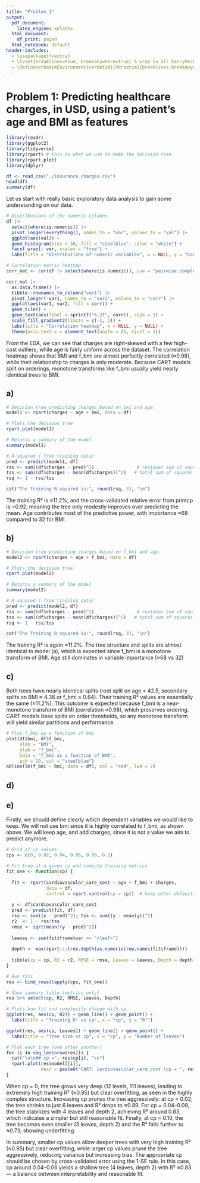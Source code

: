 ```yaml
---
title: "Problem_1"
output:
  pdf_document:
    latex_engine: xelatex
  html_document:
    df_print: paged
  html_notebook: default
header-includes:
  - \usepackage{fvextra}
  - \fvset{breaklines=true, breakanywhere=true} % wrap in all FancyVerb blocks
  - \DefineVerbatimEnvironment{verbatim}{Verbatim}{breaklines,breakanywhere}
---
```


# Problem 1: Predicting healthcare charges, in USD, using a patient’s age and BMI as features

```r
library(readr)
library(ggplot2)
library(tidyverse)
library(rpart) # this is what we use to make the decision tree
library(rpart.plot)
library(dplyr)
```

```r
df <- read_csv("./insurance_charges.csv")
head(df)
summary(df)
```
Let us start with really basic exploratory data analysis to gain some understanding on our data. 
```r
# Distributions of the numeric columns
df |>
  select(where(is.numeric)) |>
  pivot_longer(everything(), names_to = "var", values_to = "val") |>
  ggplot(aes(val)) +
  geom_histogram(bins = 30, fill = "steelblue", color = "white") +
  facet_wrap(~ var, scales = "free") +
  labs(title = "Distributions of numeric variables", x = NULL, y = "Count")
```
```r
# Correlation matrix heatmap
corr_mat <- cor(df |> select(where(is.numeric)), use = "pairwise.complete.obs")

corr_mat |>
  as.data.frame() |>
  tibble::rownames_to_column("var1") |>
  pivot_longer(-var1, names_to = "var2", values_to = "corr") |>
  ggplot(aes(var1, var2, fill = corr)) +
  geom_tile() +
  geom_text(aes(label = sprintf("%.2f", corr)), size = 3) +
  scale_fill_gradient2(limits = c(-1, 1)) +
  labs(title = "Correlation heatmap", x = NULL, y = NULL) +
  theme(axis.text.x = element_text(angle = 45, hjust = 1))
```
From the EDA, we can see that charges are right-skewed with a few high-cost outliers, while age is fairly uniform across the dataset. The correlation heatmap shows that BMI and f_bmi are almost perfectly correlated (≈0.98), while their relationship to charges is only moderate. Because CART models split on orderings, monotone transforms like f_bmi usually yield nearly identical trees to BMI.

## a) 
```r
# Decision tree predicting charges based on bmi and age. 
model1 <- rpart(charges ~ age + bmi, data = df)

# Plots the decision tree
rpart.plot(model1)

# Returns a summary of the model 
summary(model1)

# R-squared ( from training data)
pred <- predict(model1, df)
rss <- sum((df$charges - pred)^2)                # residual sum of squares
tss <- sum((df$charges - mean(df$charges))^2)   # total sum of squares
rsq <- 1 - rss/tss

cat("The Training R-squared is:", round(rsq, 3), "\n")
```
The training R² is ≈11.2%, and the cross-validated relative error from printcp is ~0.92, meaning the tree only modestly improves over predicting the mean. Age contributes most of the predictive power, with importance ≈68 compared to 32 for BMI.

## b) 

```r
# Decision tree predicting charges based on f_bmi and age. 
model2 <- rpart(charges ~ age + f_bmi, data = df)

# Plots the decision tree
rpart.plot(model2)

# Returns a summary of the model 
summary(model2)

# R-squared ( from training data)
pred <- predict(model2, df)
rss <- sum((df$charges - pred)^2)                # residual sum of squares
tss <- sum((df$charges - mean(df$charges))^2)   # total sum of squares
rsq <- 1 - rss/tss

cat("The Training R-squared is:", round(rsq, 3), "\n")
```
The training R² is again ≈11.2%. The tree structure and splits are almost identical to model (a), which is expected since f_bmi is a monotone transform of BMI. Age still dominates in variable importance (≈68 vs 32)

## c)

Both trees have nearly identical splits (root split on age < 42.5, secondary splits on BMI ≈ 4.36 or f_bmi ≈ 0.64). Their training R² values are essentially the same (≈11.2%). This outcome is expected because f_bmi is a near-monotone transform of BMI (correlation ≈0.98), which preserves ordering. CART models base splits on order thresholds, so any monotone transform will yield similar partitions and performance.

```r
# Plot f_bmi as a function of bmi
plot(df$bmi, df$f_bmi,
     xlab = "BMI",
     ylab = "f_bmi",
     main = "f_bmi as a function of BMI",
     pch = 19, col = "steelblue")
abline(lm(f_bmi ~ bmi, data = df), col = "red", lwd = 2)
```
## d) 



## e) 

Firstly, we should define clearly which dependent variables we would like to keep. We will not use bmi since it is highly correlated to f_bmi, as shown above. We will keep age, and add charges, since it is not a value we aim to predict anymore.  
```r
# Grid of cp values
cps <- c(0, 0.02, 0.04, 0.06, 0.08, 0.1)

# Fit tree at a given cp and compute training metrics
fit_one <- function(cp) {
  
  fit <- rpart(cardiovascular_care_cost ~ age + f_bmi + charges,
               data = df,
               control = rpart.control(cp = cp))  # keep other defaults
  
  y <- df$cardiovascular_care_cost
  pred <- predict(fit, df)
  rss <- sum((y - pred)^2); tss <- sum((y - mean(y))^2)
  r2  <- 1 - rss/tss
  rmse <- sqrt(mean((y - pred)^2))
  
  leaves <- sum(fit$frame$var == "<leaf>")
  
  depth <- max(rpart:::tree.depth(as.numeric(row.names(fit$frame))))
  
  tibble(cp = cp, R2 = r2, RMSE = rmse, Leaves = leaves, Depth = depth, model = list(fit))
}

# Run fits
res <- bind_rows(lapply(cps, fit_one))

# Show summary table (metrics only)
res %>% select(cp, R2, RMSE, Leaves, Depth)
```

```r
# Plots how fit and complexity change with cp
ggplot(res, aes(cp, R2)) + geom_line() + geom_point() +
  labs(title = "Training R² vs cp", x = "cp", y = "R²")

ggplot(res, aes(cp, Leaves)) + geom_line() + geom_point() +
  labs(title = "Tree size vs cp", x = "cp", y = "Number of leaves")
```
```r
# Plot each tree (one after another)
for (i in seq_len(nrow(res))) {
  cat("\n\n## cp =", res$cp[i], "\n")
  rpart.plot(res$model[[i]],
             main = paste0("CART: cardiovascular_care_cost (cp = ", res$cp[i], ")"))
}
```
When cp = 0, the tree grows very deep (12 levels, 111 leaves), leading to extremely high training R² (≈0.95) but clear overfitting, as seen in the highly complex structure. Increasing cp prunes the tree aggressively: at cp = 0.02, the tree shrinks to just 6 leaves and R² drops to ≈0.89. For cp = 0.04–0.08, the tree stabilizes with 4 leaves and depth 2, achieving R² around 0.83, which indicates a simpler but still reasonable fit. Finally, at cp = 0.10, the tree becomes even smaller (3 leaves, depth 2) and the R² falls further to ≈0.73, showing underfitting.

In summary, smaller cp values allow deeper trees with very high training R² (≈0.95) but clear overfitting, while larger cp values prune the tree aggressively, reducing variance but increasing bias. The appropriate cp should be chosen by cross-validated error using the 1-SE rule. In this case, cp around 0.04–0.06 yields a shallow tree (4 leaves, depth 2) with R² ≈0.83 — a balance between interpretability and reasonable fit.